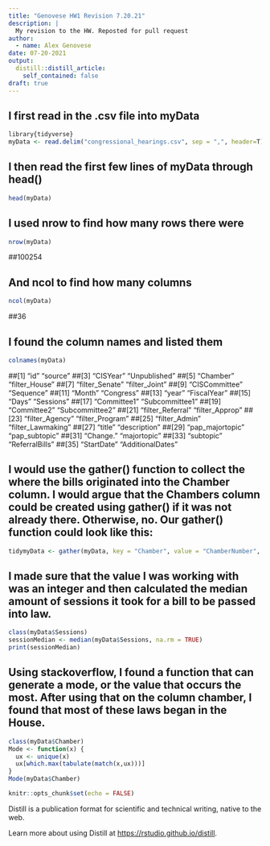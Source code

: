 ```yaml
---
title: "Genovese HW1 Revision 7.20.21"
description: |
  My revision to the HW. Reposted for pull request
author:
  - name: Alex Genovese
date: 07-20-2021
output:
  distill::distill_article:
    self_contained: false
draft: true
---
```

## I first read in the .csv file into myData
```r
library{tidyverse}
myData <- read.delim("congressional_hearings.csv", sep = ",", header=T)
```
## I then read the first few lines of myData through head()
```r
head(myData)
```
## I used nrow to find how many rows there were
```r
nrow(myData)
```
##100254

## And ncol to find how many columns
```r
ncol(myData)
```
##36

## I found the column names and listed them
```r
colnames(myData)
```
##[1] "id"               "source"
##[3] "CISYear"          "Unpublished"
##[5] "Chamber"          "filter_House"
##[7] "filter_Senate"    "filter_Joint"
##[9] "CISCommittee"     "Sequence"
##[11] "Month"            "Congress"
##[13] "year"             "FiscalYear"
##[15] "Days"             "Sessions"
##[17] "Committee1"       "Subcommittee1"
##[19] "Committee2"       "Subcommittee2"
##[21] "filter_Referral"  "filter_Approp"
##[23] "filter_Agency"    "filter_Program"
##[25] "filter_Admin"     "filter_Lawmaking"
##[27] "title"            "description"
##[29] "pap_majortopic"   "pap_subtopic"
##[31] "Change."          "majortopic"
##[33] "subtopic"         "ReferralBills"
##[35] "StartDate"        "AdditionalDates"

## I would use the gather() function to collect the where the bills originated into the Chamber column. I would argue that the Chambers column could be created using gather() if it was not already there. Otherwise, no. Our gather() function could look like this:

```r
tidymyData <- gather(myData, key = "Chamber", value = "ChamberNumber", 6:8)
```
## I made sure that the value I was working with was an integer and then calculated the median amount of sessions it took for a bill to be passed into law.
```r
class(myData$Sessions)
sessionMedian <- median(myData$Sessions, na.rm = TRUE)
print(sessionMedian)
```
## Using stackoverflow, I found a function that can generate a mode, or the value that occurs the most. After using that on the column chamber, I found that most of these laws began in the House.
```r
class(myData$Chamber)
Mode <- function(x) {
  ux <- unique(x)
  ux[which.max(tabulate(match(x,ux)))]
}
Mode(myData$Chamber)
```

```r
knitr::opts_chunk$set(echo = FALSE)
```

Distill is a publication format for scientific and technical writing, native to the web.

Learn more about using Distill at <https://rstudio.github.io/distill>.



